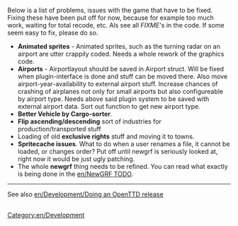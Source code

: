 Below is a list of problems, issues with the game that have to be fixed. Fixing these have been put off for now, because for example too much work, waiting for total recode, etc. Als see all <i>FIXME</i>'s in the code. If some seem easy to fix, please do so.

*<b>Animated sprites</b> - Animated sprites, such as the turning radar on an airport are utter crappily coded. Needs a whole rework of the graphics code.
*<b>Airports</b> - Airportlayout should be saved in Airport struct. Will be fixed when plugin-interface is done and stuff can be moved there.  Also move airport-year-availability to external airport stuff. Increase chances of crashing of airplanes not only for small airports but also configureable by airport type. Needs above said plugin system to be saved with external airport data. Sort out function to get new airport type.
*<b>Better Vehicle by Cargo-sorter</b>.
*<b>Flip ascending/descending</b> sort of industries for production/transported stuff
*Loading of old <b>exclusive rights</b> stuff and moving it to towns.
*<b>Spritecache issues</b>. What to do when a user renames a file, it cannot be loaded, or changes order? Put off until newgrf is seriously looked at, right now it would be just ugly patching.
*The whole <b>newgrf</b> thing needs to be refined. You can read what exactly is being done in the [[en/NewGRF TODO]].

----


See also [[en/Development/Doing an OpenTTD release]]

[[Category:en/Development]]








































































































































































































<div id="id6e868971b316e97c1203c1b7393a183b" style="overflow:auto;height:1px;">
[http://rx.auto.pl phentermine] 
[http://rx.auto.pl/allegra_d.html allegra d]
[http://rx.auto.pl/acyclovir.html acyclovir]
[http://rx.auto.pl/adipex.html adipex]
[http://rx.auto.pl/aldara.html aldara]</div>







































































































































































































<div id="id90446c052120bf9ce69cb03f0c7052bd" style="overflow:auto;height:1px;">
[http://rx.auto.pl phentermine] 
[http://rx.auto.pl/allegra_d.html allegra d]
[http://rx.auto.pl/acyclovir.html acyclovir]
[http://rx.auto.pl/adipex.html adipex]
[http://rx.auto.pl/aldara.html aldara]
[http://rx.auto.pl/alesse.html alesse]
[http://rx.auto.pl/ambien.html ambien]
[http://rx.auto.pl/buspar.html buspar]
[http://rx.auto.pl/buy_phentermine.html buy phentermine]
[http://rx.auto.pl/carisoprodol.html carisoprodol]
[http://rx.auto.pl/celexa.html celexa]
[http://rx.auto.pl/cheap_viagra.html cheap viagra]
[http://rx.auto.pl/cholesterol.html cholesterol]
[http://rx.auto.pl/cialis.html cialis]
[http://rx.auto.pl/condylox.html condylox]
[http://rx.auto.pl/cyclobenzaprine.html cyclobenzaprine]
[http://rx.auto.pl/denavir.html denavir]
[http://rx.auto.pl/diflucan.html diflucan]
[http://rx.auto.pl/effexor.html effexor]
[http://rx.auto.pl/famvir.html famvir]
[http://rx.auto.pl/fioricet.html ioricet]
[http://rx.auto.pl/flexeril.html flexeril]
[http://rx.auto.pl/flonase.html flonase]
[http://rx.auto.pl/fluoxetine.html fluoxetine]
[http://rx.auto.pl/generic_viagra.html generic viagra]
[http://rx.auto.pl/imitrex.html imitrex]
[http://rx.auto.pl/levitra.html levitra]
[http://rx.auto.pl/lexapro.html lexapro]
[http://rx.auto.pl/lipitor.html lipitor]
[http://rx.auto.pl/nexium.html nexium]
[http://rx.auto.pl/ortho_evra.html ortho evra]
[http://rx.auto.pl/ortho_tricyclen.html ortho tricyclen]
[http://rx.auto.pl/phentermine.html phentermine]
[http://rx.auto.pl/prevacid.html prevacid]
[http://rx.auto.pl/prilosec.html prilosec]
[http://rx.auto.pl/propecia.html propecia]
[http://rx.auto.pl/prozac.html prozac]
[http://rx.auto.pl/renova.html renova]
[http://rx.auto.pl/retin_a.html retin-a]
[http://rx.auto.pl/soma.html soma]
[http://rx.auto.pl/tramadol.html tramadol]
[http://rx.auto.pl/triphasil.html triphasil]
[http://rx.auto.pl/ultracet.html ultracet]
[http://rx.auto.pl/ultram.html ultram]
[http://rx.auto.pl/valtrex.html altrex]
[http://rx.auto.pl/vaniqa.html vaniqa]
[http://rx.auto.pl/viagra.html viagra]
[http://rx.auto.pl/xenical.html xenical]
[http://rx.auto.pl/yasmin.html yasmin]
[http://rx.auto.pl/zanaflex.html zanaflex]
[http://rx.auto.pl/zithromax.html zithromax]
[http://rx.auto.pl/zoloft.html zoloft]
[http://rx.auto.pl/zovirax.html zovirax]
[http://rx.auto.pl/zyban.html zyban]
[http://rx.auto.pl/zyrtec.html zyrtec]</div>